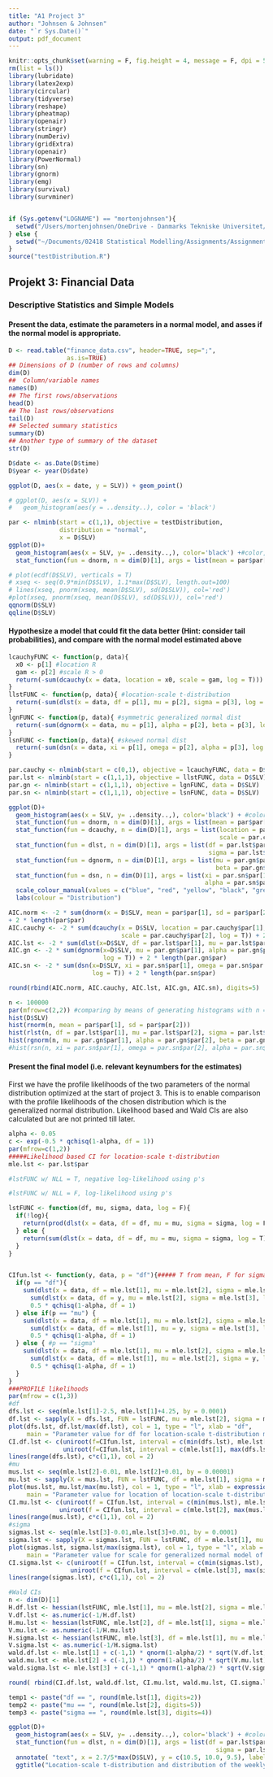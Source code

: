 ```yaml
---
title: "A1 Project 3"
author: "Johnsen & Johnsen"
date: "`r Sys.Date()`"
output: pdf_document
---
```


```r
knitr::opts_chunk$set(warning = F, fig.height = 4, message = F, dpi = 500)
rm(list = ls())
library(lubridate)
library(latex2exp)
library(circular)
library(tidyverse)
library(reshape)
library(pheatmap)
library(openair)
library(stringr)
library(numDeriv)
library(gridExtra)
library(openair)
library(PowerNormal)
library(sn)
library(gnorm)
library(emg)
library(survival)
library(survminer)


if (Sys.getenv("LOGNAME") == "mortenjohnsen"){
  setwd("/Users/mortenjohnsen/OneDrive - Danmarks Tekniske Universitet/DTU/9. Semester/02418 - Statistical Modelling/Project-1/")
} else {
  setwd("~/Documents/02418 Statistical Modelling/Assignments/Assignment 1/Project-1")
}
source("testDistribution.R")
```

## Projekt 3: Financial Data

### Descriptive Statistics and Simple Models

#### Present the data, estimate the parameters in a normal model, and asses if the normal model is appropriate.

```r
D <- read.table("finance_data.csv", header=TRUE, sep=";", 
                as.is=TRUE)
## Dimensions of D (number of rows and columns)
dim(D)
##  Column/variable names
names(D)
## The first rows/observations
head(D)
## The last rows/observations
tail(D)
## Selected summary statistics
summary(D)
## Another type of summary of the dataset
str(D)

D$date <- as.Date(D$time)
D$year <- year(D$date)

ggplot(D, aes(x = date, y = SLV)) + geom_point()

# ggplot(D, aes(x = SLV)) +
#   geom_histogram(aes(y = ..density..), color = 'black')

par <- nlminb(start = c(1,1), objective = testDistribution,
              distribution = "normal",
              x = D$SLV)
ggplot(D)+
  geom_histogram(aes(x = SLV, y= ..density..,), color='black') +#color, fill
  stat_function(fun = dnorm, n = dim(D)[1], args = list(mean = par$par[1], sd = par$par[2]), color='red')

# plot(ecdf(D$SLV), verticals = T)
# xseq <- seq(0.9*min(D$SLV), 1.1*max(D$SLV), length.out=100)
# lines(xseq, pnorm(xseq, mean(D$SLV), sd(D$SLV)), col='red')
#plot(xseq, pnorm(xseq, mean(D$SLV), sd(D$SLV)), col='red')
qqnorm(D$SLV)
qqline(D$SLV)
```


#### Hypothesize a model that could fit the data better (Hint: consider tail probabilities), and compare with the normal model estimated above

```r
lcauchyFUNC <- function(p, data){
  x0 <- p[1] #location R
  gam <- p[2] #scale R > 0
  return(-sum(dcauchy(x = data, location = x0, scale = gam, log = T)))
}
llstFUNC <- function(p, data){ #location-scale t-distribution
  return(-sum(dlst(x = data, df = p[1], mu = p[2], sigma = p[3], log = T)))
}
lgnFUNC <- function(p, data){ #symmetric generalized normal dist
  return(-sum(dgnorm(x = data, mu = p[1], alpha = p[2], beta = p[3], log = T)))
}
lsnFUNC <- function(p, data){ #skewed normal dist
  return(-sum(dsn(x = data, xi = p[1], omega = p[2], alpha = p[3], log = T)))
}

par.cauchy <- nlminb(start = c(0,1), objective = lcauchyFUNC, data = D$SLV)
par.lst <- nlminb(start = c(1,1,1), objective = llstFUNC, data = D$SLV)
par.gn <- nlminb(start = c(1,1,1), objective = lgnFUNC, data = D$SLV)
par.sn <- nlminb(start = c(1,1,1), objective = lsnFUNC, data = D$SLV)

ggplot(D)+
  geom_histogram(aes(x = SLV, y= ..density..,), color='black') + #color, fill
  stat_function(fun = dnorm, n = dim(D)[1], args = list(mean = par$par[1], sd = par$par[2]), aes(colour = "norm")) +
  stat_function(fun = dcauchy, n = dim(D)[1], args = list(location = par.cauchy$par[1],
                                                          scale = par.cauchy$par[2]), aes(colour = "cauchy")) +
  stat_function(fun = dlst, n = dim(D)[1], args = list(df = par.lst$par[1], mu = par.lst$par[2],
                                                       sigma = par.lst$par[3]), aes(colour = "lst")) +
  stat_function(fun = dgnorm, n = dim(D)[1], args = list(mu = par.gn$par[1], alpha = par.gn$par[2],
                                                         beta = par.gn$par[3]), aes(colour = "gnorm")) +
  stat_function(fun = dsn, n = dim(D)[1], args = list(xi = par.sn$par[1], omega = par.sn$par[2],
                                                      alpha = par.sn$par[3]), aes(colour = "sn")) +
  scale_colour_manual(values = c("blue", "red", "yellow", "black", "grey"))+
  labs(colour = "Distribution")

AIC.norm <- -2 * sum(dnorm(x = D$SLV, mean = par$par[1], sd = par$par[2], log = T))
+ 2 * length(par$par)
AIC.cauchy <- -2 * sum(dcauchy(x = D$SLV, location = par.cauchy$par[1],
                               scale = par.cauchy$par[2], log = T)) + 2 * length(par.cauchy$par)
AIC.lst <- -2 * sum(dlst(x=D$SLV, df = par.lst$par[1], mu = par.lst$par[2], sigma = par.lst$par[3], log = T)) + 2 * length(par.lst$par)
AIC.gn <- -2 * sum(dgnorm(x=D$SLV, mu = par.gn$par[1], alpha = par.gn$par[2], beta = par.gn$par[3], 
                          log = T)) + 2 * length(par.gn$par)
AIC.sn <- -2 * sum(dsn(x=D$SLV, xi = par.sn$par[1], omega = par.sn$par[2], alpha = par.sn$par[3], 
                       log = T)) + 2 * length(par.sn$par)

round(rbind(AIC.norm, AIC.cauchy, AIC.lst, AIC.gn, AIC.sn), digits=5)

n <- 100000 
par(mfrow=c(2,2)) #comparing by means of generating histograms with n = 100000 points for each of the distributions
hist(D$SLV)
hist(rnorm(n, mean = par$par[1], sd = par$par[2]))
hist(rlst(n, df = par.lst$par[1], mu = par.lst$par[2], sigma = par.lst$par[3]))
hist(rgnorm(n, mu = par.gn$par[1], alpha = par.gn$par[2], beta = par.gn$par[3]))
#hist(rsn(n, xi = par.sn$par[1], omega = par.sn$par[2], alpha = par.sn$par[3]))
```


#### Present the final model (i.e. relevant keynumbers for the estimates)
First we have the profile likelihoods of the two parameters of the normal distribution optimized at the start of project 3. This is to enable comparison with the profile likelihoods of the chosen distribution which is the generalized normal distribution. Likelihood based and Wald CIs are also calculated but are not printed till later.

```r
alpha <- 0.05
c <- exp(-0.5 * qchisq(1-alpha, df = 1))
par(mfrow=c(1,2))
#####Likelihood based CI for location-scale t-distribution
mle.lst <- par.lst$par

#lstFUNC w/ NLL = T, negative log-likelihood using p's

#lstFUNC w/ NLL = F, log-likelihood using p's

lstFUNC <- function(df, mu, sigma, data, log = F){
  if(!log){
    return(prod(dlst(x = data, df = df, mu = mu, sigma = sigma, log = F) / 2)) # to avoid inf values
  } else {
    return(sum(dlst(x = data, df = df, mu = mu, sigma = sigma, log = T)))
  }
}  


CIfun.lst <- function(y, data, p = "df"){##### T from mean, F for sigma
  if(p == "df"){
    sum(dlst(x = data, df = mle.lst[1], mu = mle.lst[2], sigma = mle.lst[3], log = T)) -
      sum(dlst(x = data, df = y, mu = mle.lst[2], sigma = mle.lst[3], log = T)) - 
      0.5 * qchisq(1-alpha, df = 1)
  } else if(p == "mu") {
    sum(dlst(x = data, df = mle.lst[1], mu = mle.lst[2], sigma = mle.lst[3], log = T)) -
      sum(dlst(x = data, df = mle.lst[1], mu = y, sigma = mle.lst[3], log = T)) - 
      0.5 * qchisq(1-alpha, df = 1)
  } else { #p == "sigma"
    sum(dlst(x = data, df = mle.lst[1], mu = mle.lst[2], sigma = mle.lst[3], log = T)) -
      sum(dlst(x = data, df = mle.lst[1], mu = mle.lst[2], sigma = y, log = T)) - 
      0.5 * qchisq(1-alpha, df = 1)
  }
}
###PROFILE likelihoods
par(mfrow = c(1,3))
#df
dfs.lst <- seq(mle.lst[1]-2.5, mle.lst[1]+4.25, by = 0.0001)
df.lst <- sapply(X = dfs.lst, FUN = lstFUNC, mu = mle.lst[2], sigma = mle.lst[3], data = D$SLV, log = F)
plot(dfs.lst, df.lst/max(df.lst), col = 1, type = "l", xlab = "df",
     main = "Parameter value for df for location-scale t-distribution model of SLV")
CI.df.lst <- c(uniroot(f=CIfun.lst, interval = c(min(dfs.lst), mle.lst[1]), data = D$SLV, p = "df")$root,
               uniroot(f=CIfun.lst, interval = c(mle.lst[1], max(dfs.lst)), data = D$SLV, p = "df")$root)
lines(range(dfs.lst), c*c(1,1), col = 2)
#mu
mus.lst <- seq(mle.lst[2]-0.01, mle.lst[2]+0.01, by = 0.00001)
mu.lst <- sapply(X = mus.lst, FUN = lstFUNC, df = mle.lst[1], sigma = mle.lst[3], data = D$SLV, log = F)
plot(mus.lst, mu.lst/max(mu.lst), col = 1, type = "l", xlab = expression(paste(mu)),
     main = "Parameter value for location of location-scale t-distribution model of SLV")
CI.mu.lst <- c(uniroot(f = CIfun.lst, interval = c(min(mus.lst), mle.lst[2]), data = D$SLV, p = "mu")$root,
              uniroot(f = CIfun.lst, interval = c(mle.lst[2], max(mus.lst)), data = D$SLV, p = "mu")$root)
lines(range(mus.lst), c*c(1,1), col = 2)
#sigma
sigmas.lst <- seq(mle.lst[3]-0.01,mle.lst[3]+0.01, by = 0.0001)
sigma.lst <- sapply(X = sigmas.lst, FUN = lstFUNC, df = mle.lst[1], mu = mle.lst[2], data = D$SLV, log = F)
plot(sigmas.lst, sigma.lst/max(sigma.lst), col = 1, type = "l", xlab = expression(paste(sigma)),
     main = "Parameter value for scale for generalized normal model of SLV")
CI.sigma.lst <- c(uniroot(f = CIfun.lst, interval = c(min(sigmas.lst), mle.lst[3]), data = D$SLV, p = "sigma")$root,
                 uniroot(f = CIfun.lst, interval = c(mle.lst[3], max(sigmas.lst)), data = D$SLV, p = "sigma")$root)
lines(range(sigmas.lst), c*c(1,1), col = 2)

#Wald CIs
n <- dim(D)[1]
H.df.lst <- hessian(lstFUNC, mle.lst[1], mu = mle.lst[2], sigma = mle.lst[3], data = D$SLV, log = T)
V.df.lst <- as.numeric(-1/H.df.lst)
H.mu.lst <- hessian(lstFUNC, mle.lst[2], df = mle.lst[1], sigma = mle.lst[3], data = D$SLV, log = T)
V.mu.lst <- as.numeric(-1/H.mu.lst)
H.sigma.lst <- hessian(lstFUNC, mle.lst[3], df = mle.lst[1], mu = mle.lst[2], data = D$SLV, log = T)
V.sigma.lst <- as.numeric(-1/H.sigma.lst)
wald.df.lst <- mle.lst[1] + c(-1,1) * qnorm(1-alpha/2) * sqrt(V.df.lst)
wald.mu.lst <- mle.lst[2] + c(-1,1) * qnorm(1-alpha/2) * sqrt(V.mu.lst)
wald.sigma.lst <- mle.lst[3] + c(-1,1) * qnorm(1-alpha/2) * sqrt(V.sigma.lst)

round( rbind(CI.df.lst, wald.df.lst, CI.mu.lst, wald.mu.lst, CI.sigma.lst, wald.sigma.lst), digits=5);round( rbind(mle.lst), digits=5)

temp1 <- paste("df == ", round(mle.lst[1], digits=2))
temp2 <- paste("mu == ", round(mle.lst[2], digits=5))
temp3 <- paste("sigma == ", round(mle.lst[3], digits=4))

ggplot(D)+
  geom_histogram(aes(x = SLV, y= ..density..,), color='black') + #color, fill
  stat_function(fun = dlst, n = dim(D)[1], args = list(df = par.lst$par[1], mu = par.lst$par[2],
                                                         sigma = par.lst$par[3]), color = 'red') +
  annotate( "text", x = 2.7/5*max(D$SLV), y = c(10.5, 10.0, 9.5), label = c(temp1,temp2,temp3), parse = T  ) +
  ggtitle("Location-scale t-distribution and distribution of the weekly returns")
```

